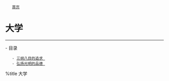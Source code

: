 <div class="nav">
	[[../index|首页]]
</div>
= 大学 =
----

- 目录
	- [[daxue-sgbm|三纲八目的追求 ]]
	- [[daxue-hygm|弘扬光明的品德 ]]

%title 大学
